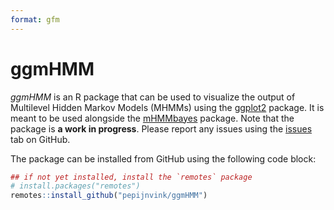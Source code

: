 ```yaml
---
format: gfm
---
```


# ggmHMM

*ggmHMM* is an R package that can be used to visualize the output of Multilevel Hidden Markov Models (MHMMs) using the [ggplot2](https://ggplot2.tidyverse.org/) package. It is meant to be used alongside the [mHMMbayes](https://github.com/emmekeaarts/mHMMbayes/) package. Note that the package is **a work in progress**. Please report any issues using the [issues](https://github.com/pepijnvink/ggmHMM/issues) tab on GitHub.

The package can be installed from GitHub using the following code block:

```r
## if not yet installed, install the `remotes` package
# install.packages("remotes")
remotes::install_github("pepijnvink/ggmHMM")
```
